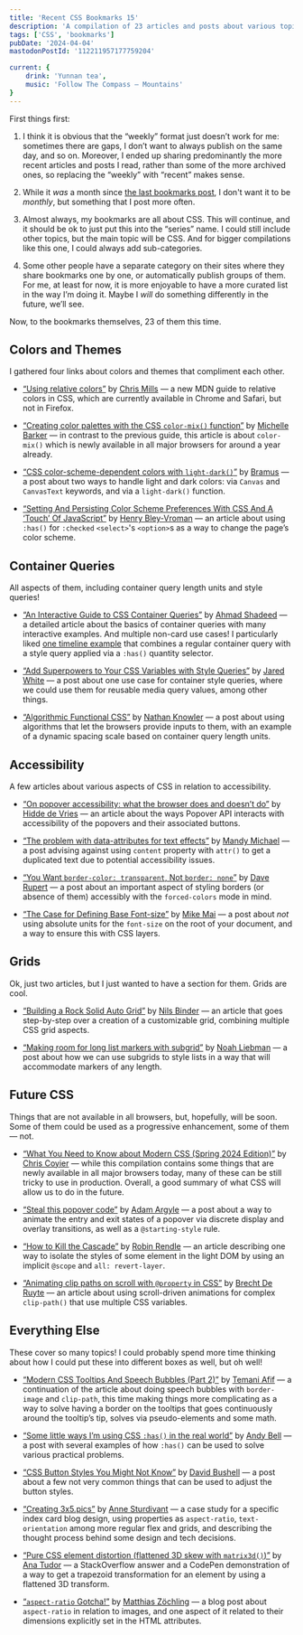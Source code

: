```yaml
---
title: 'Recent CSS Bookmarks 15'
description: 'A compilation of 23 articles and posts about various topics: colors and themes, container queries, accessibility, grids, future CSS, and more.'
tags: ['CSS', 'bookmarks']
pubDate: '2024-04-04'
mastodonPostId: '112211957177759204'

current: {
    drink: 'Yunnan tea',
	music: 'Follow The Compass — Mountains'
}
---
```


First things first:

1. I think it is obvious that the “weekly” format just doesn’t work for me: sometimes there are gaps, I don’t want to always publish on the same day, and so on. Moreover, I ended up sharing predominantly the more recent articles and posts I read, rather than some of the more archived ones, so replacing the “weekly” with “recent” makes sense.

2. While it _was_ a month since [the last bookmarks post](/weekly-bookmarks-014/), I don't want it to be _monthly_, but something that I post more often.

3. Almost always, my bookmarks are all about CSS. This will continue, and it should be ok to just put this into the “series” name. I could still include other topics, but the main topic will be CSS. And for bigger compilations like this one, I could always add sub-categories.

4. Some other people have a separate category on their sites where they share bookmarks one by one, or automatically publish groups of them. For me, at least for now, it is more enjoyable to have a more curated list in the way I’m doing it. Maybe I _will_ do something differently in the future, we’ll see.

Now, to the bookmarks themselves, 23 of them this time.


## Colors and Themes

I gathered four links about colors and themes that compliment each other.

- [“Using relative colors”](https://developer.mozilla.org/en-US/docs/Web/CSS/CSS_colors/Relative_colors) by [Chris Mills](https://millsdocs.com/) — a new MDN guide to relative colors in CSS, which are currently available in Chrome and Safari, but not in Firefox.

- [“Creating color palettes with the CSS `color-mix()` function”](https://developer.mozilla.org/en-US/blog/color-palettes-css-color-mix/) by [Michelle Barker](https://michellebarker.co.uk/) — in contrast to the previous guide, this article is about `color-mix()` which is newly available in all major browsers for around a year already.

- [“CSS color-scheme-dependent colors with `light-dark()`”](https://web.dev/articles/light-dark) by [Bramus](https://www.bram.us/) — a post about two ways to handle light and dark colors: via `Canvas` and `CanvasText` keywords, and via a `light-dark()` function.

- [“Setting And Persisting Color Scheme Preferences With CSS And A ‘Touch’ Of JavaScript”](https://www.smashingmagazine.com/2024/03/setting-persisting-color-scheme-preferences-css-javascript/) by [Henry Bley-Vroman](https://www.olets.dev/) — an article about using `:has()` for `:checked` `<select>`'s `<option>`s as a way to change the page’s color scheme.


## Container Queries

All aspects of them, including container query length units and style queries!

- [“An Interactive Guide to CSS Container Queries”](https://ishadeed.com/article/css-container-query-guide) by [Ahmad Shadeed](https://ishadeed.com/) — a detailed article about the basics of container queries with many interactive examples. And multiple non-card use cases! I particularly liked [one timeline example](https://ishadeed.com/article/css-container-query-guide#dynamic-timeline-layout) that combines a regular container query with a style query applied via a `:has()` quantity selector.

- [“Add Superpowers to Your CSS Variables with Style Queries”](https://thathtml.blog/2024/03/superpowered-container-style-queries/) by [Jared White](https://thathtml.blog/) — a post about one use case for container style queries, where we could use them for reusable media query values, among other things.

- [“Algorithmic Functional CSS”](https://knowler.dev/blog/algorithmic-functional-css) by [Nathan Knowler](https://knowler.dev/) — a post about using algorithms that let the browsers provide inputs to them, with an example of a dynamic spacing scale based on container query length units.


## Accessibility

A few articles about various aspects of CSS in relation to accessibility.

- [“On popover accessibility: what the browser does and doesn’t do”](https://hidde.blog/popover-accessibility/) by [Hidde de Vries](https://hidde.blog/) — an article about the ways Popover API interacts with accessibility of the popovers and their associated buttons.

- [“The problem with data-attributes for text effects”](https://textlab.dev/posts/data-attributes-and-text-effects) by [Mandy Michael](https://mandy.dev/) — a post advising against using `content` property with `attr()` to get a duplicated text due to potential accessibility issues.

- [“You Want `border-color: transparent`, Not `border: none`”](https://frontendmasters.com/blog/you-want-border-color-transparent-not-border-none/) by [Dave Rupert](https://daverupert.com/) — a post about an important aspect of styling borders (or absence of them) accessibly with the `forced-colors` mode in mind.

- [“The Case for Defining Base Font-size”](https://mikemai.net/blog/2024/03/25/the-case-for-defining-base-font-size.html) by [Mike Mai](https://mikemai.net/) — a post about _not_ using absolute units for the `font-size` on the root of your document, and a way to ensure this with CSS layers.


## Grids

Ok, just two articles, but I just wanted to have a section for them. Grids are cool.

- [“Building a Rock Solid Auto Grid”](https://9elements.com/blog/building-a-rock-solid-auto-grid/) by [Nils Binder](https://ichimnetz.com/) — an article that goes step-by-step over a creation of a customizable grid, combining multiple CSS grid aspects.

- [“Making room for long list markers with subgrid”](https://noahliebman.net/2024/03/making-room-for-long-list-markers-with-subgrid/) by [Noah Liebman](https://noahliebman.net/) — a post about how we can use subgrids to style lists in a way that will accommodate markers of any length.


## Future CSS

Things that are not available in all browsers, but, hopefully, will be soon. Some of them could be used as a progressive enhancement, some of them — not.

- [“What You Need to Know about Modern CSS (Spring 2024 Edition)”](https://frontendmasters.com/blog/what-you-need-to-know-about-modern-css-spring-2024-edition/) by [Chris Coyier](https://chriscoyier.net/) — while this compilation contains some things that are newly available in all major browsers today, many of these can be still tricky to use in production. Overall, a good summary of what CSS will allow us to do in the future.

- [“Steal this popover code”](https://nerdy.dev/steal-this-popover-starter-kit) by [Adam Argyle](https://nerdy.dev/) — a post about a way to animate the entry and exit states of a popover via discrete display and overlay transitions, as well as a `@starting-style` rule.

- [“How to Kill the Cascade”](https://robinrendle.com/the-cascade/017-how-to-kill-the-cascade/) by [Robin Rendle](https://robinrendle.com/) — an article describing one way to isolate the styles of some element in the light DOM by using an implicit `@scope` and `all: revert-layer`.

- [“Animating clip paths on scroll with `@property` in CSS”](https://utilitybend.com/blog/animating-clip-paths-on-scroll-with-at-property-in-css) by [Brecht De Ruyte](https://utilitybend.com/) — an article about using scroll-driven animations for complex `clip-path()` that use multiple CSS variables.


## Everything Else

These cover so many topics! I could probably spend more time thinking about how I could put these into different boxes as well, but oh well!

- [“Modern CSS Tooltips And Speech Bubbles (Part 2)”](https://www.smashingmagazine.com/2024/03/modern-css-tooltips-speech-bubbles-part2/) by [Temani Afif](https://css-articles.com/) — a continuation of the article about doing speech bubbles with `border-image` and `clip-path`, this time making things more complicating as a way to solve having a border on the tooltips that goes continuously around the tooltip’s tip, solves via pseudo-elements and some math.

- [“Some little ways I’m using CSS `:has()` in the real world”](https://piccalil.li/blog/some-little-ways-im-using-css-has-in-the-real-world/) by [Andy Bell](https://andy-bell.co.uk/) — a post with several examples of how `:has()` can be used to solve various practical problems.

- [“CSS Button Styles You Might Not Know”](https://dbushell.com/2024/03/10/css-button-styles-you-might-not-know/) by [David Bushell](https://dbushell.com/) — a post about a few not very common things that can be used to adjust the button styles.

- [“Creating 3x5.pics”](https://weblog.anniegreens.lol/2024/03/creating-3x5-pics) by [Anne Sturdivant](https://anniegreens.lol/) — a case study for a specific index card blog design, using properties as `aspect-ratio`, `text-orientation` among more regular flex and grids, and describing the thought process behind some design and tech decisions.

- [“Pure CSS element distortion (flattened 3D skew with `matrix3d()`)”](https://front-end.social/@anatudor@mastodon.social/112138741731168637) by [Ana Tudor](https://thebabydino.github.io/) — a StackOverflow answer and a CodePen demonstration of a way to get a trapezoid transformation for an element by using a flattened 3D transform.

- [“`aspect-ratio` Gotcha!”](https://cssence.com/2024/aspect-ratio-gotcha/) by [Matthias Zöchling](https://cssence.com/) — a blog post about `aspect-ratio` in relation to images, and one aspect of it related to their dimensions explicitly set in the HTML attributes.
